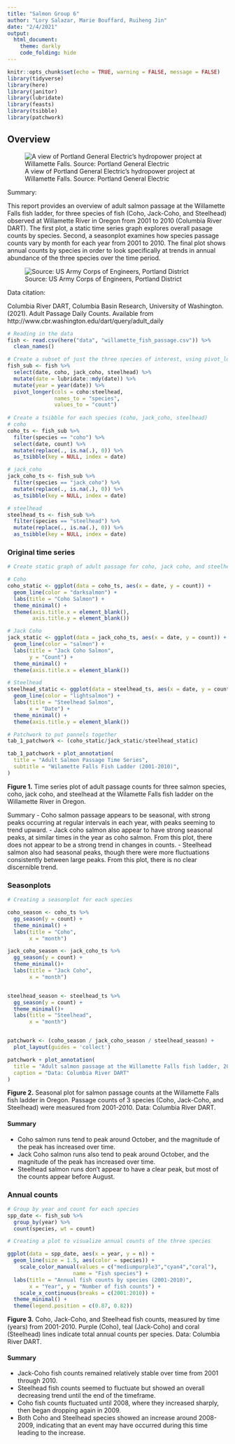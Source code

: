 ```yaml
---
title: "Salmon Group 6"
author: "Lory Salazar, Marie Bouffard, Ruiheng Jin"
date: "2/4/2021"
output: 
  html_document:
    theme: darkly
    code_folding: hide
---
```


```r
knitr::opts_chunk$set(echo = TRUE, warning = FALSE, message = FALSE)
library(tidyverse)
library(here)
library(janitor)
library(lubridate)
library(feasts)
library(tsibble)
library(patchwork)
```

## Overview {.tabset}


![A view of Portland General Electric's hydropower project at Willamette Falls. Source: Portland General Electric](https://images.ctfassets.net/416ywc1laqmd/7slwrtWOXNbINMCiFHB4yE/fd392576d7eae7b827119c0ea0e27bed/Willamette-Falls-photo.jpg)


Summary:

This report provides an overview of adult salmon passage at the Willamette Falls fish ladder, for three species of fish (Coho, Jack-Coho, and Steelhead) observed at Willamette River in Oregon from 2001 to 2010 (Columbia River DART). The first plot, a static time series graph explores overall pasage counts by species. Second, a seasonplot examines how species passage counts vary by month for each year from 2001 to 2010. The final plot shows annual counts by species in order to look specifically at trends in annual abundance of the three species over the time period.


![Source: US Army Corps of Engineers, Portland District](https://www.nwp.usace.army.mil/Portals/24/images/Willamette_Falls_Locks_area_map.jpg?ver=2018-10-01-153840-817&timestamp=1538422736049)

Data citation: 

Columbia River DART, Columbia Basin Research, University of Washington. (2021). Adult Passage Daily Counts. Available from http://www.cbr.washington.edu/dart/query/adult_daily

```r
# Reading in the data
fish <- read.csv(here("data", "willamette_fish_passage.csv")) %>% 
  clean_names()

# Create a subset of just the three species of interest, using pivot_longer to put them in one singular column 
fish_sub <- fish %>% 
  select(date, coho, jack_coho, steelhead) %>% 
  mutate(date = lubridate::mdy(date)) %>% 
  mutate(year = year(date)) %>%  
  pivot_longer(cols = coho:steelhead,
               names_to = "species", 
               values_to = "count") 
 
# Create a tsibble for each species (coho, jack_coho, steelhead)
# coho
coho_ts <- fish_sub %>% 
  filter(species == "coho") %>% 
  select(date, count) %>% 
  mutate(replace(., is.na(.), 0)) %>% 
  as_tsibble(key = NULL, index = date) 

# jack_coho
jack_coho_ts <- fish_sub %>% 
  filter(species == "jack_coho") %>% 
  mutate(replace(., is.na(.), 0)) %>% 
  as_tsibble(key = NULL, index = date) 

# steelhead
steelhead_ts <- fish_sub %>% 
  filter(species == "steelhead") %>% 
  mutate(replace(., is.na(.), 0)) %>% 
  as_tsibble(key = NULL, index = date) 
```


### Original time series

```r
# Create static graph of adult passage for coho, jack coho, and steelhead salmon

# Coho
coho_static <- ggplot(data = coho_ts, aes(x = date, y = count)) +
  geom_line(color = "darksalmon") +
  labs(title = "Coho Salmon") +
  theme_minimal() +
  theme(axis.title.x = element_blank(),
        axis.title.y = element_blank())

# Jack Coho
jack_static <- ggplot(data = jack_coho_ts, aes(x = date, y = count)) +
  geom_line(color = "salmon") +
  labs(title = "Jack Coho Salmon",
       y = "Count") +
  theme_minimal() +
  theme(axis.title.x = element_blank())

# Steelhead
steelhead_static <- ggplot(data = steelhead_ts, aes(x = date, y = count)) +
  geom_line(color = "lightsalmon") +
  labs(title = "Steelhead Salmon",
       x = "Date") +
  theme_minimal() +
  theme(axis.title.y = element_blank())

# Patchwork to put pannels together
tab_1_patchwork <- (coho_static/jack_static/steelhead_static)

tab_1_patchwork + plot_annotation(
  title = "Adult Salmon Passage Time Series",
  subtitle = "Wilamette Falls Fish Ladder (2001-2010)",
)

```
**Figure 1.** Time series plot of adult passage counts for three salmon species, coho, jack coho, and steelhead at the Wilamette Falls fish ladder on the Willamette River in Oregon.

Summary
- Coho salmon passage appears to be seasonal, with strong peaks occurring at regular intervals in each year, with peaks seeming to trend upward.
- Jack coho salmon also appear to have strong seasonal peaks, at similar times in the year as coho salmon. From this plot, there does not appear to be a strong trend in changes in counts.
- Steelhead salmon also had seasonal peaks, though there were more fluctuations consistently between large peaks. From this plot, there is no clear discernible trend.


### Seasonplots

```r
# Creating a seasonplot for each species

coho_season <- coho_ts %>% 
  gg_season(y = count) +
  theme_minimal() +
  labs(title = "Coho",
       x = "month")

jack_coho_season <- jack_coho_ts %>% 
  gg_season(y = count) +
  theme_minimal()+
  labs(title = "Jack Coho",
       x = "month")


steelhead_season <- steelhead_ts %>% 
  gg_season(y = count) +
  theme_minimal()+
  labs(title = "Steelhead",
       x = "month")


patchwork <- (coho_season / jack_coho_season / steelhead_season) +
  plot_layout(guides = 'collect')

patchwork + plot_annotation(
  title = "Adult salmon passage at the Willamette Falls fish ladder, 2001 - 2010",
  caption = "Data: Columbia River DART"
)
```
**Figure 2.** Seasonal plot for salmon passage counts at the Willamette Falls fish ladder in Oregon. Passage counts of 3 species (Coho, Jack-Coho, and Steelhead) were measured from 2001-2010. Data: Columbia River DART.

#### Summary

- Coho salmon runs tend to peak around October, and the magnitude of the peak has increased over time.
- Jack Coho salmon runs also tend to peak around October, and the magnitude of the peak has increased over time.
- Steelhead salmon runs don't appear to have a clear peak, but most of the counts appear before August.

### Annual counts

```r
# Group by year and count for each species
spp_date <- fish_sub %>% 
  group_by(year) %>% 
  count(species, wt = count) 

# Creating a plot to visualize annual counts of the three species

ggplot(data = spp_date, aes(x = year, y = n)) +
  geom_line(size = 1.5, aes(color = species)) +
    scale_color_manual(values = c("mediumpurple3","cyan4","coral"), 
                     name = "Fish species") +
  labs(title = "Annual fish counts by species (2001-2010)",
       x = "Year", y = "Number of fish counts") +
    scale_x_continuous(breaks = c(2001:2010)) +
  theme_minimal() +
  theme(legend.position = c(0.87, 0.82))
```

**Figure 3.** Coho, Jack-Coho, and Steelhead fish counts, measured by time (years) from 2001-2010. Purple (Coho), teal (Jack-Coho) and coral (Steelhead) lines indicate total annual counts per species. Data: Columbia River DART.

#### Summary

- Jack-Coho fish counts remained relatively stable over time from 2001 through 2010.
- Steelhead fish counts seemed to fluctuate but showed an overall decreasing trend until the end of the timeframe. 
- Coho fish counts fluctuated until 2008, where they increased sharply, then began dropping again in 2009.
- Both Coho and Steelhead species showed an increase around 2008-2009, indicating that an event may have occurred during this time leading to the increase. 
